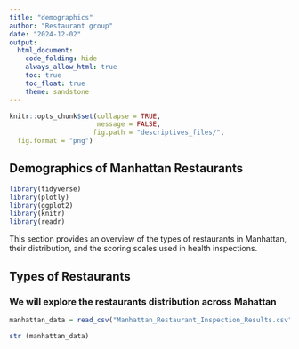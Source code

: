 ```yaml
---
title: "demographics"
author: "Restaurant group"
date: "2024-12-02"
output: 
  html_document:
    code_folding: hide
    always_allow_html: true
    toc: true
    toc_float: true
    theme: sandstone
---
```


```r
knitr::opts_chunk$set(collapse = TRUE, 
                      message = FALSE, 
                     fig.path = "descriptives_files/",
  fig.format = "png")
```

## Demographics of Manhattan Restaurants
```r
library(tidyverse)
library(plotly)
library(ggplot2)
library(knitr)
library(readr)
```
This section provides an overview of the types of restaurants in Manhattan, their distribution, and the scoring scales used in health inspections.

## Types of Restaurants

### We will explore the restaurants distribution across Mahattan

```r
manhattan_data = read_csv("Manhattan_Restaurant_Inspection_Results.csv", na = c("NA", "", "."))

str (manhattan_data)
```

